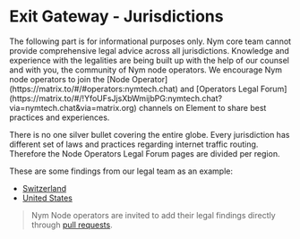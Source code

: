 
# Exit Gateway - Jurisdictions

<Callout type="danger" emoji="⚠️">
The following part is for informational purposes only. Nym core team cannot provide comprehensive legal advice across all jurisdictions. Knowledge and experience with the legalities are being built up with the help of our counsel and with you, the community of Nym node operators. We encourage Nym node operators to join the [Node Operator](https://matrix.to/#/#operators:nymtech.chat) and [Operators Legal Forum](https://matrix.to/#/!YfoUFsJjsXbWmijbPG:nymtech.chat?via=nymtech.chat&via=matrix.org) channels on Element to share best practices and experiences.
</Callout>

There is no one silver bullet covering the entire globe. Every jurisdiction has different set of laws and practices regarding internet traffic routing. Therefore the Node Operators Legal Forum pages are divided per region.

These are some findings from our legal team as an example:

- [Switzerland](jurisdictions/swiss.mdx)
- [United States](jurisdictions/united-states.mdx)

> Nym Node operators are invited to add their legal findings directly through [pull requests](add-content.mdx).

